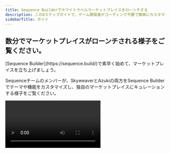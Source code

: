 ```yaml
---
title: Sequence Builderでホワイトラベルマーケットプレイスをローンチする
description: この8ステップガイドで、ゲーム開発者がコーディング不要で簡単にカスタマイズ・統合できるホワイトラベルマーケットプレイスをSequence Builderで利用する方法を学びましょう。
sidebarTitle: ガイド
---
```



## 数分でマーケットプレイスがローンチされる様子をご覧ください。

<Note>
  [Sequence Builder](https://sequence.build/)で素早く始めて、マーケットプレイスを立ち上げましょう。
</Note>

Sequenceチームのメンバーが、SkyweaverとAzukiの両方をSequence Builderでテーマや機能をカスタマイズし、独自のマーケットプレイスにキュレーションする様子をご覧ください。

<Frame>
  <video controls className="w-full aspect-video" src="/video/builder/07_Marketplace.mp4" />
</Frame>

## マーケットプレイスをローンチする

<Note>
  [Sequence Builder](https://sequence.build/)で素早く始めて、マーケットプレイスを立ち上げましょう。
</Note>

この8ステップガイドに従い、EVMベースのコレクティブルを使って数分でホワイトラベルマーケットプレイスをカスタマイズ・ローンチしましょう。

<Steps>
  <Step title="プロジェクトの作成">
    [以下のガイドのステップ1～5を完了してプロジェクトを作成してください](/solutions/builder/getting-started#get-started)。
  </Step>

  <Step title="オプション：コレクティブルの作成">
    すでにコレクティブルをお持ちの場合は次のステップへ進んでください。まだの場合は、[こちらのガイドでコレクティブルを作成](/solutions/collectibles/contracts/deploy-an-item-collection)し、[コレクションをコレクティブルに追加](/solutions/builder/collections)してマーケットプレイスに含めてください。
  </Step>

  <Step title="ホワイトラベルマーケットプレイスのデプロイ">
    プロジェクトにアクセスし、`Monetize`ドロップダウンの`Marketplace`タブを開いたら、`Create my marketplace`を選択します。

    <Frame>
      ![新しいマーケットプレイスをデプロイ](/images/marketplace/builder_deploy_new_marketplace.png)
    </Frame>
  </Step>

  <Step title="マーケットプレイスにコレクティブルを追加">
    次に、`+ Add contract`ボタンを選択し、コントラクトアドレスをフィールドにコピー＆ペーストして検索し、マーケットプレイスに追加します。

    <Frame>
      ![マーケットプレイスに新しいコントラクトを追加](/images/marketplace/builder_add_new_contract_to_marketplace.png)
    </Frame>

    この手順を繰り返し、納得のいくマーケットプレイスのキュレーションを行ってください。
  </Step>

  <Step title="対応通貨の追加">
    マーケットプレイスで取引に使用する通貨を追加するには、まずコレクティブルの設定にアクセスします。

    <Frame>
      ![コレクティブル設定にアクセス](/images/marketplace/builder_marketplace_update_settings_of_collectible.png)
    </Frame>

    次に、新しいカスタム通貨を追加します。

    <Frame>
      ![新しいカスタム通貨を追加](/images/marketplace/builder_add_new_custom_currency.png)
    </Frame>

    検索フィールドに通貨トークンを入力します。

    <Frame>
      ![新しいカスタム通貨を追加](/images/marketplace/builder_add_new_custom_currency_2.png)
    </Frame>

    通貨を選択し、確認して保存します。

    <Frame>
      ![新しいカスタム通貨を追加](/images/marketplace/builder_add_new_custom_currency_3.png)
    </Frame>
  </Step>

  <Step title="マーケットプレイスの送信先を選択">
    各コレクティブルごとに、新規リスティングを作成する出品先マーケットプレイスを選択してください。

    <Frame>
      ![マーケットプレイスタイプを選択](/images/marketplace/builder_markeplace_setting_update_marketplace_type.png)
    </Frame>

    #### Sequence Market

    このマーケットプレイスタイプでは、ユーザーが分散型オーダーブック上でカスタムリストやオファーを作成でき、誰でも取引に参加できます。注文の有効期限設定、カスタム価格、ERC20カスタム通貨タイプなど、さまざまな機能が利用可能です。

    すべてのNFTは、Magic EdenやOpenSeaなど他のマーケットプレイスに直接リストするよう設定できます。その場合、デフォルトではSequence Marketplaceにリストされなくなりますが、Sequenceは引き続きそれらを検出し、シームレスに表示します。この構成により、配信方法の柔軟性を確保しつつ、カスタムマーケットプレイスとNFTエコシステム全体の両方でNFTを表示できます。

    <SupportedMarketplacesTable />
  </Step>

  <Step title="マーケットプレイス設定の更新">
    マーケットプレイス設定を開いて構成を更新します

    <Frame>
      ![マーケットプレイス設定](/images/marketplace/builder_marketplace_update_settings.png)
    </Frame>

    <Accordion title="一般">
      ##### `マーケットプレイス名`

      マーケットプレイス名を編集・更新できます。これは左上、バナー上、ウェブページのドキュメントタイトル（ブラウザタブのタイトル）に表示されます。

      ##### `ランディングバナー`

      マーケットプレイスページ上部に横断して表示されるバナー画像を編集・更新します。

      ##### `説明`

      バナー上に表示される説明文を追加します。

      ##### `ウェブサイト`

      外部ウェブサイトへのリンクを追加します。

      ##### `Discord`

      アイコン付きでリンクされるDiscordサーバーを追加します。

      ##### `X`

      アイコン付きでリンクされるX（旧Twitter）プロフィールを追加します。

      ##### `Instagram`

      アイコン付きでリンクされるInstagramアカウントを追加します。

      ##### `YouTube`

      アイコン付きでリンクされるYouTubeページを追加します。

      ##### `TikTok`

      アイコン付きでリンクされるTikTokアカウントを追加します。
    </Accordion>

    <Accordion title="外観">
      ##### `ヘッダーロゴ`

      画面上部に表示されるマーケットプレイスのヘッダーロゴを更新します。

      ##### `ファビコン`

      ブラウザタブに表示されるウェブサイトのファビコンロゴを更新します。
    </Accordion>

    <Accordion title="詳細設定">
      ##### `カスタムサブドメイン`

      カスタムドメインを追加することで、ユーザーは任意の公開URLからマーケットプレイスにアクセスできるようになります。

      ##### `Sequenceウォレットタイプを選択`

      ウォレットタイプとして[Sequence Embedded Wallet](/solutions/wallets/embedded-wallet/overview)を選択します。

      ##### `複数の対応ウォレットを有効化`

      MetamaskやCoinbaseなど、他のコミュニティベースのウォレットを追加できます。

      ##### `EIP-6963ウォレットを有効化`

      EIP-6963「Multi Injected Provider Discovery（複数インジェクト型プロバイダーの検出）」は、分散型アプリケーション（dApps）がウェブページにインジェクトされた複数のウォレットプロバイダーを検出し、重複せずにインジェクトされたJavaScriptグローバルオブジェクト上で相互作用できるようにするための標準化された方法を導入するEthereum改善提案です。
    </Accordion>

    #### 危険ゾーン

    ##### `Delete Marketplace`

    マーケットプレイスとそのすべてのデータを削除します。この操作は元に戻せません。
  </Step>

  <Step title="マーケットプレイスを公開">
    準備ができたら、マーケットプレイスを公開して友人やコミュニティと共有してください。

    <Frame>
      ![launch marketplace](/images/marketplace/builder_marketplace_launch.png)
    </Frame>
  </Step>
</Steps>